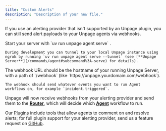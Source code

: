 ```yaml
---
title: "Custom Alerts"
description: "Description of your new file."
---
```


If you use an alerting provider that isn't supported by an Unpage plugin, you can still send alert payloads to your Unpage agents via webhooks.

<Steps>
  <Step title="Start your Unpage Server">
    Start your server with `uv run unpage agent serve` .

    During development you can tunnel to your local Unpage instance using ngrok by running `uv run unpage agent serve --tunnel` (see [**Unpage Server**](/commands/agent#subcommand%3A-serve) for details).
  </Step>
  <Step title="Create a webhook through your alerting provider">
    The webhook URL should be the hostname of your running Unpage Server, with a path of `/webhook` (like `https://unpage.yourdomain.com/webhook`).

    The webhook should send whatever events you want to run Agent workflows on, for example `incident.triggered`.
  </Step>
</Steps>

Unpage will now receive webhooks from your alerting provider and send them to the [**Router**](/concepts/router), which will decide which [**Agent**](/concepts/agents) workflow to run.

Our [Plugins](/concepts/plugins) include tools that allow agents to comment on and resolve alerts; for full plugin support for your alerting provider, send us a feature request on [GitHub](https://github.com/aptible/unpage/issues).